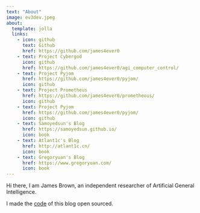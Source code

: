 ```yaml
---
text: "About"
image: ev3dev.jpeg
about:
  template: jolla
  links:
    - icon: github
      text: Github
      href: https://github.com/james4ever0
    - text: Project Cybergod
      icon: github
      href: https://github.com/james4ever0/agi_computer_control/
    - text: Project Pyjom
      href: https://github.com/james4ever0/pyjom/
      icon: github
    - text: Project Prometheus
      href: https://github.com/james4ever0/prometheous/
      icon: github
    - text: Project Pyjom
      href: https://github.com/james4ever0/pyjom/
      icon: github
    - text: Samoyedsun's Blog
      href: https://samoyedsun.github.io/
      icon: book
    - text: Atlant1c's Blog
      href: http://atlant1c.cn/
      icon: book
    - text: Gregoryuan's Blog
      href: https://www.gregoryuan.com/
      icon: book
---
```


Hi there, I am James Brown, an independent researcher of Artificial General Intelligence.

I made the [code](https://github.com/James4Ever0/my_blog_source) of this blog open sourced.